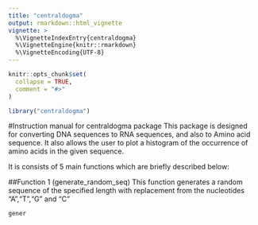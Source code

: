 ```yaml
---
title: "centraldogma"
output: rmarkdown::html_vignette
vignette: >
  %\VignetteIndexEntry{centraldogma}
  %\VignetteEngine{knitr::rmarkdown}
  %\VignetteEncoding{UTF-8}
---
```


```r
knitr::opts_chunk$set(
  collapse = TRUE,
  comment = "#>"
)
```

```r
library("centraldogma")
```
#Instruction manual for centraldogma package
This package is designed for converting DNA sequences to RNA sequences, and also to Amino acid sequence. It also allows the user to plot a histogram of the occurrence of amino acids in the given sequence. 

It is consists of 5 main functions which are briefly described below:

##Function 1 (generate_random_seq)
This function generates a random sequence of the specified length with replacement from the nucleotides "A","T","G" and "C"
```r
gener
```


